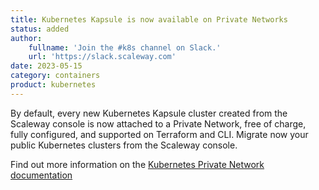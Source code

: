 ```yaml
---
title: Kubernetes Kapsule is now available on Private Networks
status: added
author:
    fullname: 'Join the #k8s channel on Slack.'
    url: 'https://slack.scaleway.com'
date: 2023-05-15
category: containers
product: kubernetes
---
```


By default, every new Kubernetes Kapsule cluster created from the Scaleway console is now attached to a Private Network, free of charge, fully configured, and supported on Terraform and CLI. 
Migrate now your public Kubernetes clusters from the Scaleway console.

Find out more information on the [Kubernetes Private Network documentation](https://www.scaleway.com/en/docs/containers/kubernetes/reference-content/secure-cluster-with-private-network/)


